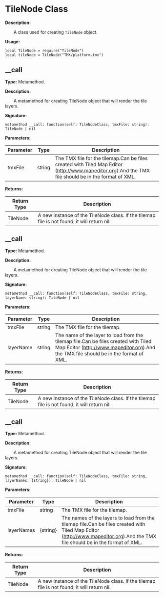 
# TileNode Class

**Description:**

&emsp;&emsp;A class used for creating `TileNode` object.

**Usage:**
```tl
local TileNode = require("TileNode")
local tileNode = TileNode("TMX/platform.tmx")
```

## __call

**Type:** Metamethod.

**Description:**

&emsp;&emsp;A metamethod for creating TileNode object that will render the tile layers.

**Signature:**
```tl
metamethod __call: function(self: TileNodeClass, tmxFile: string): TileNode | nil
```

**Parameters:**

| Parameter | Type | Description |
| --- | --- | --- |
| tmxFile | string | The TMX file for the tilemap.Can be files created with Tiled Map Editor (http://www.mapeditor.org).And the TMX file should be in the format of XML. |

**Returns:**

| Return Type | Description |
| --- | --- |
| TileNode | A new instance of the TileNode class. If the tilemap file is not found, it will return nil. |

## __call

**Type:** Metamethod.

**Description:**

&emsp;&emsp;A metamethod for creating TileNode object that will render the tile layers.

**Signature:**
```tl
metamethod __call: function(self: TileNodeClass, tmxFile: string, layerName: string): TileNode | nil
```

**Parameters:**

| Parameter | Type | Description |
| --- | --- | --- |
| tmxFile | string | The TMX file for the tilemap. |
| layerName | string | The name of the layer to load from the tilemap file.Can be files created with Tiled Map Editor (http://www.mapeditor.org).And the TMX file should be in the format of XML. |

**Returns:**

| Return Type | Description |
| --- | --- |
| TileNode | A new instance of the TileNode class. If the tilemap file is not found, it will return nil. |

## __call

**Type:** Metamethod.

**Description:**

&emsp;&emsp;A metamethod for creating TileNode object that will render the tile layers.

**Signature:**
```tl
metamethod __call: function(self: TileNodeClass, tmxFile: string, layerNames: {string}): TileNode | nil
```

**Parameters:**

| Parameter | Type | Description |
| --- | --- | --- |
| tmxFile | string | The TMX file for the tilemap. |
| layerNames | \{string} | The names of the layers to load from the tilemap file.Can be files created with Tiled Map Editor (http://www.mapeditor.org).And the TMX file should be in the format of XML. |

**Returns:**

| Return Type | Description |
| --- | --- |
| TileNode | A new instance of the TileNode class. If the tilemap file is not found, it will return nil. |